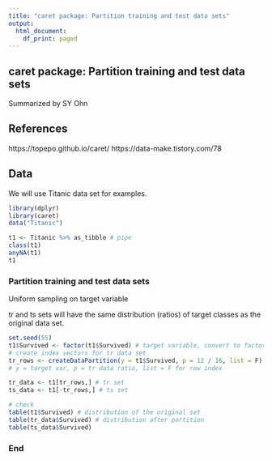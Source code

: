 ---
title: "caret package: Partition training and test data sets"
output:
  html_document:
    df_print: paged
---
## caret package: Partition training and test data sets
Summarized by SY Ohn

## References

https://topepo.github.io/caret/
https://data-make.tistory.com/78

## Data

We will use Titanic data set for examples.

```{r}
library(dplyr) 
library(caret)
data("Titanic")

t1 <- Titanic %>% as_tibble # pipe 
class(t1)
anyNA(t1)
t1
```

### Partition training and test data sets

Uniform sampling on target variable 

tr and ts sets will have the same distribution (ratios) of target classes as the original data set.  

```{r}

set.seed(55)
t1$Survived <- factor(t1$Survived) # target variable, convert to factor
# create index vectors for tr data set
tr_rows <- createDataPartition(y = t1$Survived, p = 12 / 16, list = F)
# y = target var, p = tr data ratio, list = F for row index

tr_data <- t1[tr_rows,] # tr set
ts_data <- t1[-tr_rows,] # ts set

# check 
table(t1$Survived) # distribution of the original set 
table(tr_data$Survived) # distribution after partition
table(ts_data$Survived)
```

### End